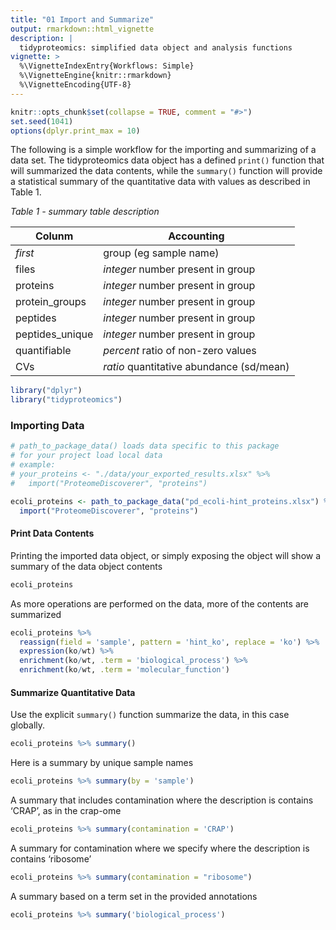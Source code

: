 ```yaml
---
title: "01 Import and Summarize"
output: rmarkdown::html_vignette
description: |
  tidyproteomics: simplified data object and analysis functions
vignette: >
  %\VignetteIndexEntry{Workflows: Simple}
  %\VignetteEngine{knitr::rmarkdown}
  %\VignetteEncoding{UTF-8}
---
```


```r
knitr::opts_chunk$set(collapse = TRUE, comment = "#>")
set.seed(1041)
options(dplyr.print_max = 10)
```

The following is a simple workflow for the importing and summarizing of a data set. The tidyproteomics data object has a defined `print()` function that will summarized the data contents, while the `summary()` function will provide a statistical summary of the quantitative data with values as described in Table 1.

*Table 1 - summary table description*

| Colunm          | Accounting                               |
|-----------------|------------------------------------------|
| *first*         | group (eg sample name)                   |
| files           | *integer* number present in group        |
| proteins        | *integer* number present in group        |
| protein_groups  | *integer* number present in group        |
| peptides        | *integer* number present in group        |
| peptides_unique | *integer* number present in group        |
| quantifiable    | *percent* ratio of non-zero values       |
| CVs             | *ratio* quantitative abundance (sd/mean) |

```r
library("dplyr")
library("tidyproteomics")
```

### Importing Data

```r
# path_to_package_data() loads data specific to this package
# for your project load local data
# example: 
# your_proteins <- "./data/your_exported_results.xlsx" %>%
#   import("ProteomeDiscoverer", "proteins")

ecoli_proteins <- path_to_package_data("pd_ecoli-hint_proteins.xlsx") %>%
  import("ProteomeDiscoverer", "proteins")
```

#### Print Data Contents

Printing the imported data object, or simply exposing the object will show a summary of the data object contents

```r
ecoli_proteins
```

As more operations are performed on the data, more of the contents are summarized

```r
ecoli_proteins %>%
  reassign(field = 'sample', pattern = 'hint_ko', replace = 'ko') %>%
  expression(ko/wt) %>%
  enrichment(ko/wt, .term = 'biological_process') %>%
  enrichment(ko/wt, .term = 'molecular_function')
```

#### Summarize Quantitative Data

Use the explicit `summary()` function summarize the data, in this case globally.

```r
ecoli_proteins %>% summary()
```

Here is a summary by unique sample names

```r
ecoli_proteins %>% summary(by = 'sample') 
```

A summary that includes contamination where the description is contains 'CRAP', as in the crap-ome

```r
ecoli_proteins %>% summary(contamination = 'CRAP') 
```

A summary for contamination where we specify where the description is contains 'ribosome'

```r
ecoli_proteins %>% summary(contamination = "ribosome") 
```

A summary based on a term set in the provided annotations

```r
ecoli_proteins %>% summary('biological_process')
```
